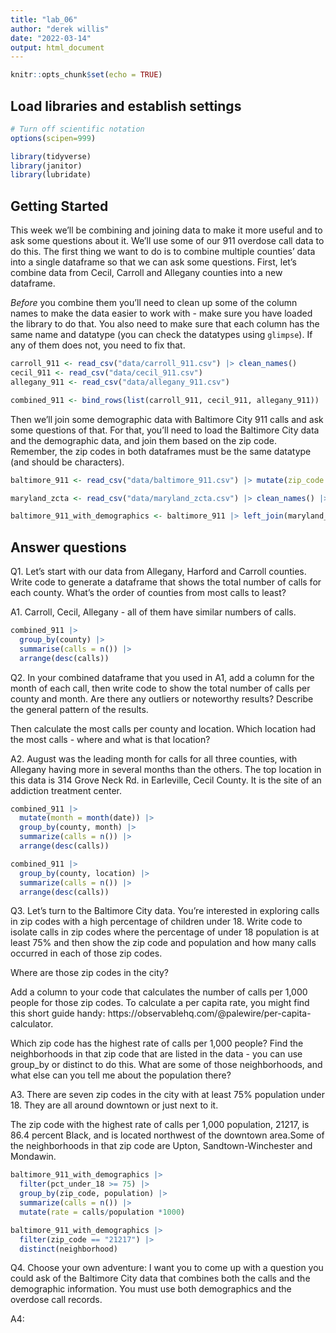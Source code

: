```yaml
---
title: "lab_06"
author: "derek willis"
date: "2022-03-14"
output: html_document
---
```


```r
knitr::opts_chunk$set(echo = TRUE)
```

## Load libraries and establish settings

```r
# Turn off scientific notation
options(scipen=999)

library(tidyverse)
library(janitor)
library(lubridate)
```

## Getting Started

This week we'll be combining and joining data to make it more useful and to ask some questions about it. We'll use some of our 911 overdose call data to do this. The first thing we want to do is to combine multiple counties' data into a single dataframe so that we can ask some questions. First, let's combine data from Cecil, Carroll and Allegany counties into a new dataframe.

*Before* you combine them you'll need to clean up some of the column names to make the data easier to work with - make sure you have loaded the library to do that. You also need to make sure that each column has the same name and datatype (you can check the datatypes using `glimpse`). If any of them does not, you need to fix that.

```r
carroll_911 <- read_csv("data/carroll_911.csv") |> clean_names()
cecil_911 <- read_csv("data/cecil_911.csv")
allegany_911 <- read_csv("data/allegany_911.csv")

combined_911 <- bind_rows(list(carroll_911, cecil_911, allegany_911))
```

Then we'll join some demographic data with Baltimore City 911 calls and ask some questions of that. For that, you'll need to load the Baltimore City data and the demographic data, and join them based on the zip code. Remember, the zip codes in both dataframes must be the same datatype (and should be characters).

```r
baltimore_911 <- read_csv("data/baltimore_911.csv") |> mutate(zip_code = as.character(zip_code))

maryland_zcta <- read_csv("data/maryland_zcta.csv") |> clean_names() |> mutate(zcta5n = as.character(zcta5n))

baltimore_911_with_demographics <- baltimore_911 |> left_join(maryland_zcta, by=c('zip_code' = 'zcta5n'))
```

## Answer questions

Q1. Let's start with our data from Allegany, Harford and Carroll counties. Write code to generate a dataframe that shows the total number of calls for each county. What's the order of counties from most calls to least?

A1. Carroll, Cecil, Allegany - all of them have similar numbers of calls. 

```r
combined_911 |> 
  group_by(county) |> 
  summarise(calls = n()) |> 
  arrange(desc(calls))
```

Q2. In your combined dataframe that you used in A1, add a column for the month of each call, then write code to show the total number of calls per county and month. Are there any outliers or noteworthy results? Describe the general pattern of the results. 

Then calculate the most calls per county and location. Which location had the most calls - where and what is that location?

A2. August was the leading month for calls for all three counties, with Allegany having more in several months than the others. The top location in this data is 314 Grove Neck Rd. in Earleville, Cecil County. It is the site of an addiction treatment center.

```r
combined_911 |> 
  mutate(month = month(date)) |> 
  group_by(county, month) |> 
  summarize(calls = n()) |> 
  arrange(desc(calls))

combined_911 |> 
  group_by(county, location) |> 
  summarize(calls = n()) |> 
  arrange(desc(calls))
```

Q3. Let's turn to the Baltimore City data. You're interested in exploring calls in zip codes with a high percentage of children under 18. Write code to isolate calls in zip codes where the percentage of under 18 population is at least 75% and then show the zip code and population and how many calls occurred in each of those zip codes. 

Where are those zip codes in the city?

Add a column to your code that calculates the number of calls per 1,000 people for those zip codes. To calculate a per capita rate, you might find this short guide handy: https://observablehq.com/@palewire/per-capita-calculator.

Which zip code has the highest rate of calls per 1,000 people? Find the neighborhoods in that zip code that are listed in the data - you can use group_by or distinct to do this. What are some of those neighborhoods, and what else can you tell me about the population there?

A3. There are seven zip codes in the city with at least 75% population under 18. They are all around downtown or just next to it.

The zip code with the highest rate of calls per 1,000 population, 21217, is 86.4 percent Black, and is located northwest of the downtown area.Some of the neighborhoods in that zip code are Upton, Sandtown-Winchester and Mondawin.

```r
baltimore_911_with_demographics |> 
  filter(pct_under_18 >= 75) |> 
  group_by(zip_code, population) |> 
  summarize(calls = n()) |> 
  mutate(rate = calls/population *1000)

baltimore_911_with_demographics |> 
  filter(zip_code == "21217") |> 
  distinct(neighborhood) 
```

Q4. Choose your own adventure: I want you to come up with a question you could ask of the Baltimore City data that combines both the calls and the demographic information. You must use both demographics and the overdose call records.

A4: 

```r

```
